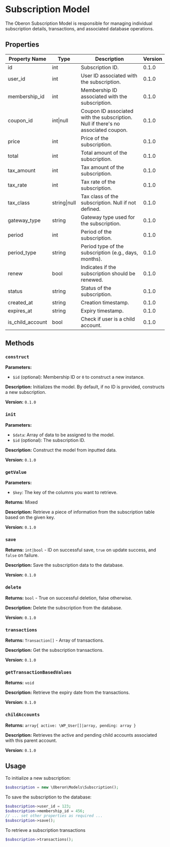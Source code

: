 # Subscription Model

The Oberon Subscription Model is responsible for managing individual subscription details, transactions, and associated database operations.

## Properties

| Property Name    | Type             | Description                                                                       | Version |
| ---------------- | ---------------- | --------------------------------------------------------------------------------- | ------- |
| id               | int              | Subscription ID.                                                                  | 0.1.0   |
| user_id          | int              | User ID associated with the subscription.                                         | 0.1.0   |
| membership_id    | int              | Membership ID associated with the subscription.                                   | 0.1.0   |
| coupon_id        | int&#124;null    | Coupon ID associated with the subscription. Null if there's no associated coupon. | 0.1.0   |
| price            | int              | Price of the subscription.                                                        | 0.1.0   |
| total            | int              | Total amount of the subscription.                                                 | 0.1.0   |
| tax_amount       | int              | Tax amount of the subscription.                                                   | 0.1.0   |
| tax_rate         | int              | Tax rate of the subscription.                                                     | 0.1.0   |
| tax_class        | string&#124;null | Tax class of the subscription. Null if not defined.                               | 0.1.0   |
| gateway_type     | string           | Gateway type used for the subscription.                                           | 0.1.0   |
| period           | int              | Period of the subscription.                                                       | 0.1.0   |
| period_type      | string           | Period type of the subscription (e.g., days, months).                             | 0.1.0   |
| renew            | bool             | Indicates if the subscription should be renewed.                                  | 0.1.0   |
| status           | string           | Status of the subscription.                                                       | 0.1.0   |
| created_at       | string           | Creation timestamp.                                                               | 0.1.0   |
| expires_at       | string           | Expiry timestamp.                                                                 | 0.1.0   |
| is_child_account | bool             | Check if user is a child account.                                                 | 0.1.0   |

## Methods

### `construct`

**Parameters:**

-   `$id` (optional): Membership ID or `0` to construct a new instance.

**Description:** Initializes the model. By default, if no ID is provided, constructs a new subscription.

**Version:** `0.1.0`

### `init`

**Parameters:**

-   `$data`: Array of data to be assigned to the model.
-   `$id` (optional): The subscription ID.

**Description:** Construct the model from inputted data.

**Version:** `0.1.0`

### `getValue`

**Parameters:**

-   `$key`: The key of the columns you want to retrieve.

**Returns:** Mixed

**Description:** Retrieve a piece of information from the subscription table based on the given key.

**Version:** `0.1.0`

### `save`

**Returns:** `int|bool` - ID on successful save, `true` on update success, and `false` on failure.

**Description:** Save the subscription data to the database.

**Version:** `0.1.0`

### `delete`

**Returns:** `bool` - True on successful deletion, false otherwise.

**Description:** Delete the subscription from the database.

**Version:** `0.1.0`

### `transactions`

**Returns:** `Transaction[]` - Array of transactions.

**Description:** Get the subscription transactions.

**Version:** `0.1.0`

### `getTransactionBasedValues`

**Returns:** `void`

**Description:** Retrieve the expiry date from the transactions.

**Version:** `0.1.0`

### `childAccounts`

**Returns:** `array{
      active: \WP_User[]|array,
      pending: array
 }`

**Description:** Retrieves the active and pending child accounts associated with this parent account.

**Version:** `0.1.0`

## Usage

To initialize a new subscription:

```php
$subscription = new \Oberon\Models\Subscription();
```

To save the subscription to the database:

```php
$subscription->user_id = 123;
$subscription->membership_id = 456;
// ... set other properties as required ...
$subscription->save();
```

To retrieve a subscription transactions

```php
$subscription->transactions();
```
